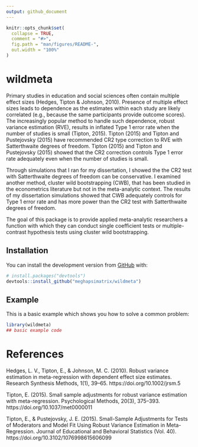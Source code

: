 ```yaml
---
output: github_document
---
```


<!-- README.md is generated from README.Rmd. Please edit that file -->

```r
knitr::opts_chunk$set(
  collapse = TRUE,
  comment = "#>",
  fig.path = "man/figures/README-",
  out.width = "100%"
)
```

# wildmeta

<!-- badges: start -->
<!-- badges: end -->

Primary studies in education and social sciences often contain multiple effect sizes (Hedges, Tipton & Johnson, 2010). Presence of multiple effect sizes leads to dependence as the estimates within each study are likely correlated (e.g., because the same participants provide outcome scores). The increasingly popular method to handle such dependence, robust variance estimation (RVE), results in inflated Type 1 error rate when the number of studies is small (Tipton, 2015). Tipton (2015) and Tipton and Pustejovsky (2015) have recommended CR2 type correction to RVE with Satterthwaite degrees of freedom.  Tipton (2015) and Tipton and Pustejovsky (2015) showed that the CR2 correction controls Type 1 error rate adequately even when the number of studies is small.

Through simulations that I ran for my dissertation, I showed the the CR2 test with Satterthwaite degrees of freedom can be conservative. I examined another method, cluster wild bootstrapping (CWB), that has been studied in the econometrics literature but not in the meta-analytic context. The results of my dissertation simulations showed that CWB adequately controls for Type 1 error rate and has more power than the CR2 test with Satterthwaite degrees of freedom.

The goal of this package is to provide applied meta-analytic researchers a function with which they can conduct single coefficient tests or multiple-contrast hypothesis tests using cluster wild bootstrapping. 

## Installation

You can install the development version from [GitHub](https://github.com/) with:

``` r
# install.packages("devtools")
devtools::install_github("meghapsimatrix/wildmeta")
```
## Example

This is a basic example which shows you how to solve a common problem:

```r
library(wildmeta)
## basic example code
```


# References

Hedges, L. V., Tipton, E., & Johnson, M. C. (2010). Robust variance estimation in meta-regression with dependent effect size estimates. Research Synthesis Methods, 1(1), 39–65. https://doi.org/10.1002/jrsm.5

Tipton, E. (2015). Small sample adjustments for robust variance estimation with meta-regression. Psychological Methods, 20(3), 375–393. https://doi.org/10.1037/met0000011

Tipton, E., & Pustejovsky, J. E. (2015). Small-Sample Adjustments for Tests of Moderators and Model Fit Using Robust Variance Estimation in Meta-Regression. Journal of Educational and Behavioral Statistics (Vol. 40). https://doi.org/10.3102/1076998615606099
